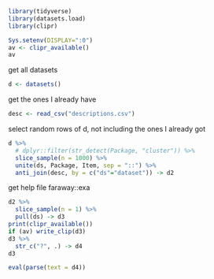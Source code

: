 ```r
library(tidyverse)
library(datasets.load)
library(clipr)
```

```r
Sys.setenv(DISPLAY=":0")
av <- clipr_available()
av
```

get all datasets

```r
d <- datasets()
```

get the ones I already have

```r
desc <- read_csv("descriptions.csv")
```

select random rows of d, not including the ones I already got

```r
d %>%
  # dplyr::filter(str_detect(Package, "cluster")) %>% 
  slice_sample(n = 1000) %>% 
  unite(ds, Package, Item, sep = "::") %>% 
  anti_join(desc, by = c("ds"="dataset")) -> d2
```

get help file
faraway::exa
```r
d2 %>% 
  slice_sample(n = 1) %>% 
  pull(ds) -> d3
print(clipr_available())
if (av) write_clip(d3)
d3 %>% 
  str_c("?", .) -> d4
d3
```

```r
eval(parse(text = d4))
```
